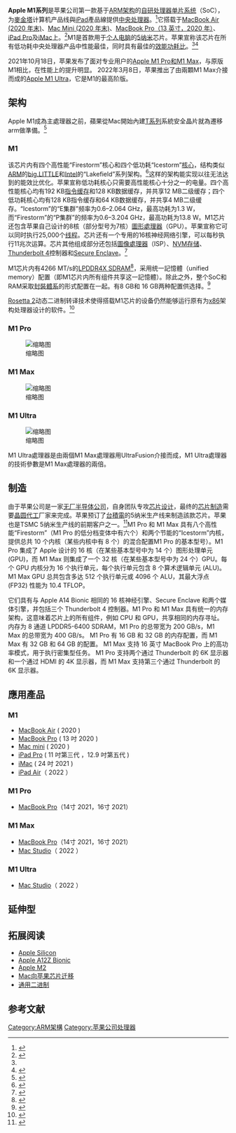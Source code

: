 {{NoteTA
|G1=Electronics
|G2=IT
|1=zh-hans:厂家;zh-hant:廠商;
}}
{{Infobox CPU
| name        = Apple M1
| image       = Apple M1.jpg
| alt         = M1芯片图片
| created     = 2020年11月17日<ref name="anandtech"/>
| code        = APL1102
| microarch   = “Firestorm”和“Icestorm”<ref name="anandtech">{{Citation |last=Frumusanu |first=Andrei |title=The 2020 Mac Mini Unleashed: Putting Apple Silicon M1 To The Test |url=https://www.anandtech.com/show/16252/mac-mini-apple-m1-tested |access-date=2020-11-18 |language=en |archive-date=2021-01-23 |archive-url=https://web.archive.org/web/20210123195200/https://www.anandtech.com/show/16252/mac-mini-apple-m1-tested |dead-url=no }}</ref>
| size-from   = N5、N5P
| designfirm  = [[蘋果公司|蘋果公司]]
| manuf1      = [[台灣積體電路製造|TSMC]]
| arch        = [[ARM架构|AArch64]]（[[计算机系统结构|架构]]）<br/>ARMv8-A（[[指令集架构|指令集架构]]）
| gpu         = 苹果设计的8核（M1）<br>苹果设计的16核（M1 Pro）<br>苹果设计的32核（M1 MAX）
| transistors = 160亿（M1）
| numcores    = 8 (4高性能 + 4低功耗)<small>（M1）</small><br>10（8高性能 + 2低功耗）<small>（M1 Pro & MAX）</small>
| application = [[桌上型電腦|桌上型電腦]]（Mac Mini及iMac）<br/>[[筆記型電腦|筆記型電腦]]（MacBook家族）<br/>[[平板电脑|平板电脑]]（[[iPad_Pro|iPad Pro]]/[[iPad_Air|Air]]）
| clock=3.2GHz<ref name="anandtech"/>
| l2cache=12MB（高性能核心）<br/>4MB（低功耗核心）
| predecessor = 
| successor   = 
| variant     = 
}}
{{AppleARM}}

'''Apple M1系列'''是苹果公司第一款基于[[ARM架构|ARM架构]]的[[Apple_Silicon|自研处理器]][[单片系统|单片系统]]（SoC），为[[麥金塔|麥金塔]]计算机产品线與[[iPad|iPad]]產品線提供[[中央处理器|中央处理器]]。<ref name=":0">{{Cite web|title=The Apple M1 is the first ARM-based chipset for Macs with the fastest CPU cores and top iGPU|url=https://www.gsmarena.com/the_apple_m1_is_the_first_armbased_chipset_for_macs_with_the_fastest_cpu_cores_and_top_igpu-news-46222.php|access-date=2020-11-11|website=GSMArena.com|language=en|archive-date=2021-01-25|archive-url=https://web.archive.org/web/20210125184425/https://www.gsmarena.com/the_apple_m1_is_the_first_armbased_chipset_for_macs_with_the_fastest_cpu_cores_and_top_igpu-news-46222.php|dead-url=no}}</ref>它搭载于[[MacBook_Air|MacBook Air (2020 年末)]]、[[Mac_mini|Mac Mini (2020 年末)]]、[[MacBook_Pro|MacBook Pro（13 英寸，2020 年）]]、[[iPad_Pro|iPad Pro]]及[[iMac|iMac]]上。<ref>{{Cite web|last=|first=|date=|title=New MacBook Pro, MacBook Air, Mac Mini With Apple M1 SoC|url=https://gadgets.ndtv.com/laptops/news/apple-arm-m1-chip-based-macbook-air-pro-mac-mini-announced-price-specifications-release-date-2323547|archive-url=https://web.archive.org/web/20201228133137/https://gadgets.ndtv.com/laptops/news/apple-arm-m1-chip-based-macbook-air-pro-mac-mini-announced-price-specifications-release-date-2323547|archive-date=2020-12-28|access-date=2020-11-11|website=NDTV Gadgets 360|language=en|dead-url=no}}</ref>M1是首款用于[[个人电脑|个人电脑]]的[[5纳米制程|5纳米]]芯片。苹果宣称该芯片在所有低功耗中央处理器产品中性能最佳，同时具有最佳的[[效能功耗比|效能功耗比]]。<ref name=":0" /><ref>{{Cite web|last=Sohail|first=Omar|title=Apple’s 5nm M1 Chip Is the First for ARM-Based Macs - Boasts 2x More Performance Than Latest Laptop CPU, Uses One-Fourth the Power|url=https://wccftech.com/apple-5nm-m1-chip-for-arm-macs-2x-performance/|access-date=2020-11-11|website=Wccftech|language=en|archive-date=2021-01-26|archive-url=https://web.archive.org/web/20210126021613/https://wccftech.com/apple-5nm-m1-chip-for-arm-macs-2x-performance/|dead-url=no}}</ref>

2021年10月18日，苹果发布了面对专业用户的[[Apple_M1_Pro和M1_Max|Apple M1 Pro和M1 Max]]，与原版M1相比，在性能上的提升明显。
2022年3月8日，苹果推出了由兩顆M1 Max介接而成的[[Apple_M1_Ultra|Apple M1 Ultra]]，它是M1的最高阶版。

== 架构 ==
Apple M1成為主處理器之前，蘋果從Mac開始內建[[Apple_Silicon#T系列|T系列]]系統安全晶片就為遷移arm做準備。<ref>{{Cite web |url=https://www.eettaiwan.com/20210727nt62-apple-m1-processor-history/ |title=存档副本 |access-date=2021-07-28 |archive-date=2021-07-28 |archive-url=https://web.archive.org/web/20210728110515/https://www.eettaiwan.com/20210727nt62-apple-m1-processor-history/ }}</ref>

=== M1 ===
该芯片内有四个高性能“Firestorm”核心和四个低功耗“Icestorm”[[多核心處理器|核心]]，结构类似[[ARM|ARM]]的[[big.LITTLE|big.LITTLE]]和[[Intel|Intel]]的“Lakefield”系列架构。<ref>{{cite web |title=Apple M1 Chip |url=https://www.apple.com/mac/m1/ |website=Apple.com |publisher=Apple |accessdate=2020-11-11 |language=en |archive-date=2020-11-10 |archive-url=https://web.archive.org/web/20201110184757/https://www.apple.com/mac/m1/ |dead-url=no }}</ref>这样的架构能实现以往{{Link-en|苹果-英特爾架构|Apple–Intel architecture}}无法达到的能效比优化。苹果宣称低功耗核心只需要高性能核心十分之一的电量。四个高性能核心均有192 KB[[CPU缓存|指令缓存]]和128 KB数据缓存，并共享12 MB二级缓存；四个低功耗核心均有128 KB指令缓存和64 KB数据缓存，并共享4 MB二级缓存。“Icestorm”的“E集群”频率为0.6–2.064 GHz，最高功耗为1.3 W，而“Firestorm”的“P集群”的频率为0.6–3.204 GHz，最高功耗为13.8 W。M1芯片还包含苹果自己设计的8核（部分型号为7核）[[圖形處理器|圖形處理器]]（GPU）。苹果宣称它可以同时执行25,000个[[线程|线程]]。芯片还有一个专用的16核神经网络引擎，可以每秒执行11兆次运算。芯片其他组成部分还包括[[圖像處理器|圖像處理器]]（ISP）、[[NVM_Express|NVM存储]]、[[Thunderbolt|Thunderbolt 4]]控制器和[[IOS#安全區域|Secure Enclave]]。<ref>{{Cite web | url = https://www.techrepublic.com/article/apples-m1-a-closer-look-at-the-chip-inside-of-the-latest-mac/ | title = Apple's M1: A closer look at the chip inside of the latest Macs | website = Tech Republic | accessdate = 2020-11-19 | language = en | archive-date = 2021-01-27 | archive-url = https://web.archive.org/web/20210127035723/https://www.techrepublic.com/article/apples-m1-a-closer-look-at-the-chip-inside-of-the-latest-mac/ | dead-url = no }}</ref>

M1芯片内有4266 MT/s的[[移动DDR#LPDDR4X|LPDDR4X SDRAM]]<ref>{{Cite web | title=The 2020 Mac Mini Unleashed: Putting Apple Silicon M1 To The Test | url=https://www.anandtech.com/show/16252/mac-mini-apple-m1-tested | access-date=2020-11-19 | website=ANANDTECH | language=en | archive-date=2021-01-23 | archive-url=https://web.archive.org/web/20210123195200/https://www.anandtech.com/show/16252/mac-mini-apple-m1-tested | dead-url=no }}</ref>，采用统一記憶體（unified memory）配置（即M1芯片内所有组件共享这一記憶體）。除此之外，整个SoC和RAM采取[[封裝體系|封裝體系]]的形式配置在一起。有8 GB和 16 GB两种配置供选择。<ref>{{Cite web | url = https://www.macworld.com/article/3597569/with-m1-macs-memory-isnt-what-it-used-to-be.html | title = With M1 Macs, memory isn't what it used to be | website = Mac World | accessdate = 2020-11-19 | language = en | archive-date = 2020-11-20 | archive-url = https://web.archive.org/web/20201120122750/https://www.macworld.com/article/3597569/with-m1-macs-memory-isnt-what-it-used-to-be.html | dead-url = no }}</ref>

[[Rosetta|Rosetta 2]]动态二进制转译技术使得搭载M1芯片的设备仍然能够运行原有为[[x86|x86]]架构处理器设计的软件。<ref>{{Cite web | url = https://www.pcmag.com/news/how-fast-is-apples-m1-chip-it-depends-on-the-app | title = How Fast Is Apple's M1 Chip? It Depends on the App | website = PC Magazine | accessdate = 2020-11-19 | language = en | archive-date = 2021-01-26 | archive-url = https://web.archive.org/web/20210126171010/https://www.pcmag.com/news/how-fast-is-apples-m1-chip-it-depends-on-the-app | dead-url = no }}</ref>

=== M1 Pro ===
{{Main|Apple M1 Pro和M1 Max}}
[[File:Apple_M1_Pro.png|缩略图]]

=== M1 Max ===
{{Main|Apple M1 Pro和M1 Max}}
[[File:Apple_M1_Max.png|缩略图]]

=== M1 Ultra ===
[[File:Apple_M1_Ultra.png|缩略图]]

M1 Ultra處理器是由兩個M1 Max處理器用UltraFusion介接而成，M1 Ultra處理器的技術參數是M1 Max處理器的兩倍。

== 制造 ==
由于苹果公司是一家[[无厂半导体公司|无厂半导体公司]]，自身团队专攻[[集成电路设计|芯片设计]]，最终的[[半导体器件制造|芯片制造]]需要[[晶圆代工|晶圆代工]]厂家来完成。苹果预订了[[台灣積體電路製造|台積電]]的5纳米生产线来制造該款芯片。苹果也是TSMC 5纳米生产线的前期客户之一。<ref>{{Cite web | url = https://www.eenewseurope.com/news/first-seven-customers-5nm-tsmc-production | title = First seven customers for 5nm TSMC production | website = EE News Europe | access-date = 2020-11-19 | language = en | archive-date = 2020-11-18 | archive-url = https://web.archive.org/web/20201118001731/https://www.eenewseurope.com/news/first-seven-customers-5nm-tsmc-production | dead-url = no }}</ref>M1 Pro 和 M1 Max 具有八个高性能“Firestorm”（M1 Pro 的低分档变体中有六个）和两个节能的“Icestorm”内核，提供总共 10 个内核（某些内核中有 8 个）的混合配置M1 Pro 的基本型号）。M1 Pro 集成了 Apple 设计的 16 核（在某些基本型号中为 14 个）图形处理单元 (GPU)，而 M1 Max 则集成了一个 32 核（在某些基本型号中为 24 个）GPU。每个 GPU 内核分为 16 个执行单元，每个执行单元包含 8 个算术逻辑单元 (ALU)。 M1 Max GPU 总共包含多达 512 个执行单元或 4096 个 ALU，其最大浮点 (FP32) 性能为 10.4 TFLOP。

它们具有与 Apple A14 Bionic 相同的 16 核神经引擎、Secure Enclave 和两个媒体引擎，并包括三个 Thunderbolt 4 控制器。M1 Pro 和 M1 Max 具有统一的内存架构，这意味着芯片上的所有组件，例如 CPU 和 GPU，共享相同的内存寻址。内存为 8 通道 LPDDR5-6400 SDRAM，M1 Pro 的总带宽为 200 GB/s，M1 Max 的总带宽为 400 GB/s。 M1 Pro 有 16 GB 和 32 GB 的内存配置，而 M1 Max 有 32 GB 和 64 GB 的配置。  M1 Max 支持 16 英寸 MacBook Pro 上的高功率模式，用于执行密集型任务。 M1 Pro 支持两个通过 Thunderbolt 的 6K 显示器和一个通过 HDMI 的 4K 显示器，而 M1 Max 支持第三个通过 Thunderbolt 的 6K 显示器。

== 應用產品 ==
=== M1 ===
*[[MacBook_Air|MacBook Air]] ( 2020 )
*[[MacBook_Pro|MacBook Pro]] ( 13 吋 2020 )
*[[Mac_mini|Mac mini]] ( 2020 )
*[[iPad_Pro|iPad Pro]] ( 11 吋第三代 ，12.9 吋第五代 )
*[[iMac|iMac]] ( 24 吋 2021 )
*[[IPad_Air_(第五代)|iPad Air]]（ 2022 ）

=== M1 Pro ===
*[[MacBook_Pro|MacBook Pro]]（14寸 2021，16寸 2021）

=== M1 Max ===
*[[MacBook_Pro|MacBook Pro]]（14寸 2021，16寸 2021）
*[[Mac_Studio|Mac Studio]]（ 2022 ）

=== M1 Ultra ===
*[[Mac_Studio|Mac Studio]]（ 2022 ）

== 延伸型 ==
{{Firestorm&Icestorm SoC}}

== 拓展阅读 ==
* [[Apple_Silicon|Apple Silicon]]
* [[Apple_A12Z|Apple A12Z Bionic]]
* [[Apple_M2|Apple M2]]
* [[Mac向苹果芯片迁移|Mac向苹果芯片迁移]]
* [[通用二进制|通用二进制]]

== 参考文献 ==
{{Reflist|2}}

{{Apple}}
{{Apple hardware}}
{{ARM芯片}}

[[Category:ARM架構|Category:ARM架構]]
[[Category:苹果公司处理器|Category:苹果公司处理器]]